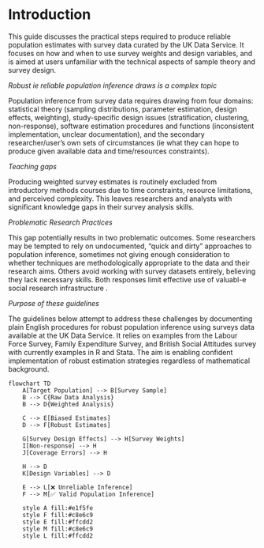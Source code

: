 # Introduction {.unnumbered}

This guide discusses the practical steps required to produce reliable
population estimates with survey data curated by the UK Data Service. It
focuses on how and when to use survey weights and design variables, and
is aimed at users unfamiliar with the technical aspects of sample theory
and survey design.

*Robust ie reliable population inference draws is a complex topic*
  
  Population inference from survey data requires drawing from four
domains: statistical theory (sampling distributions, parameter
                             estimation, design effects, weighting), study-specific design issues
(stratification, clustering, non-response), software estimation
procedures and functions (inconsistent implementation, unclear
                          documentation), and the secondary researcher/user's own sets of
circumstances (ie what they can hope to produce given available data and
time/resources constraints).

*Teaching gaps*

Producing weighted survey estimates is routinely excluded from
introductory methods courses due to time constraints, resource
limitations, and perceived complexity. This leaves researchers and
analysts with significant knowledge gaps in their survey analysis
skills.

*Problematic Research Practices*

This gap potentially results in two problematic outcomes. Some
researchers may be tempted to rely on undocumented, "quick and dirty"
approaches to population inference, sometimes not giving enough
consideration to whether techniques are methodologically appropriate to
the data and their research aims. Others avoid working with survey
datasets entirely, believing they lack necessary skills. Both responses
limit effective use of valuabl-e social research infrastructure .

*Purpose of these guidelines*

The guidelines below attempt to address these challenges by documenting
plain English procedures for robust population inference using surveys
data available at the UK Data Service. It relies on examples from the
Labour Force Survey, Family Expenditure Survey, and British Social
Attitudes survey with currently examples in R and Stata. The aim is
enabling confident implementation of robust estimation strategies
regardless of mathematical background.

```mermaid
flowchart TD
    A[Target Population] --> B[Survey Sample]
    B --> C{Raw Data Analysis}
    B --> D{Weighted Analysis}
    
    C --> E[Biased Estimates]
    D --> F[Robust Estimates]
    
    G[Survey Design Effects] --> H[Survey Weights]
    I[Non-response] --> H
    J[Coverage Errors] --> H
    
    H --> D
    K[Design Variables] --> D
    
    E --> L[❌ Unreliable Inference]
    F --> M[✅ Valid Population Inference]
    
    style A fill:#e1f5fe
    style F fill:#c8e6c9
    style E fill:#ffcdd2
    style M fill:#c8e6c9
    style L fill:#ffcdd2
```
